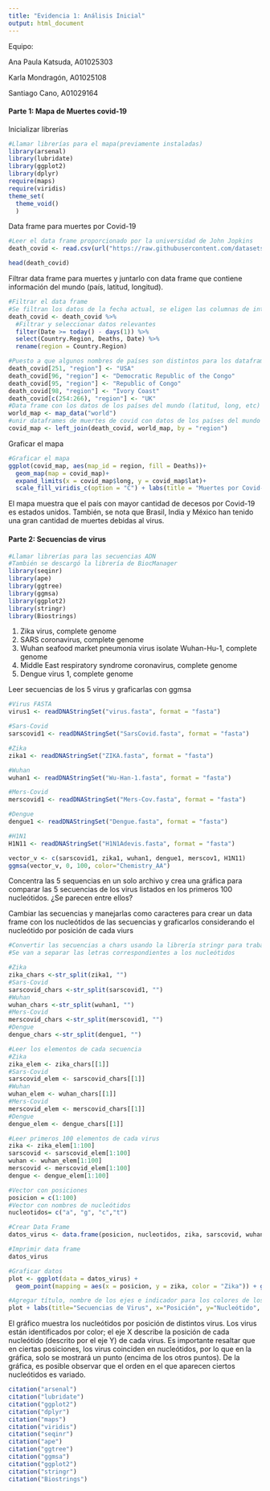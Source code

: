 ---
title: "Evidencia 1: Análisis Inicial"
output: html_document
---

<p>Equipo:</p>
<p> Ana Paula Katsuda, A01025303 </p>
<p> Karla Mondragón, A01025108 </p>
<p> Santiago Cano, A01029164 </p>

<h4> Parte 1: Mapa de Muertes covid-19 </h4>
Inicializar librerías
```{r}
#Llamar librerías para el mapa(previamente instaladas)
library(arsenal)
library(lubridate)
library(ggplot2)
library(dplyr)
require(maps)
require(viridis)
theme_set(
  theme_void()
  )
```

Data frame para muertes por Covid-19
```{r}
#Leer el data frame proporcionado por la universidad de John Jopkins
death_covid <- read.csv(url("https://raw.githubusercontent.com/datasets/covid-19/master/data/time-series-19-covid-combined.csv"))

head(death_covid)
```

Filtrar data frame para muertes y juntarlo con data frame que contiene información del mundo (país, latitud, longitud).
```{r}
#Filtrar el data frame 
#Se filtran los datos de la fecha actual, se eligen las columnas de interés y se cambia el nombre de la columns Country.Region
death_covid <- death_covid %>%
  #Filtrar y seleccionar datos relevantes
  filter(Date >= today() - days(1)) %>%
  select(Country.Region, Deaths, Date) %>%
  rename(region = Country.Region) 

#Puesto a que algunos nombres de países son distintos para los dataframes, se cambiaron los nombres de ciertos países en el data frame de muertes por covid como se muestra: 
death_covid[251, "region"] <- "USA"
death_covid[96, "region"] <- "Democratic Republic of the Congo"
death_covid[95, "region"] <- "Republic of Congo"
death_covid[98, "region"] <- "Ivory Coast"
death_covid[c(254:266), "region"] <- "UK"
#Data frame con los datos de los países del mundo (latitud, long, etc)
world_map <- map_data("world")
#unir dataframes de muertes de covid con datos de los países del mundo
covid_map <- left_join(death_covid, world_map, by = "region")
```

Graficar el mapa
```{r}
#Graficar el mapa
ggplot(covid_map, aes(map_id = region, fill = Deaths))+
  geom_map(map = covid_map)+
  expand_limits(x = covid_map$long, y = covid_map$lat)+
  scale_fill_viridis_c(option = "C") + labs(title = "Muertes por Covid-19", x = "long", y = "lat") + theme_gray()
```
El mapa muestra que el país con mayor cantidad de decesos por Covid-19 es estados unidos. También, se nota que Brasil, India y México han tenido una gran cantidad de muertes debidas al virus. 

<h4> Parte 2: Secuencias de virus </h4>
```{r}
#Llamar librerías para las secuencias ADN
#También se descargó la librería de BiocManager
library(seqinr)
library(ape)
library(ggtree)
library(ggmsa)
library(ggplot2)
library(stringr)
library(Biostrings)
```

1. Zika virus, complete genome
2. SARS coronavirus, complete genome
3. Wuhan seafood market pneumonia virus isolate Wuhan-Hu-1, complete genome 
4. Middle East respiratory syndrome coronavirus, complete genome
5. Dengue virus 1, complete genome

Leer secuencias de los 5 virus y graficarlas con ggmsa
```{r}
#Virus FASTA
virus1 <- readDNAStringSet("virus.fasta", format = "fasta")
```
```{r}
#Sars-Covid
sarscovid1 <- readDNAStringSet("SarsCovid.fasta", format = "fasta")
```
```{r}
#Zika
zika1 <- readDNAStringSet("ZIKA.fasta", format = "fasta")
```
```{r}
#Wuhan
wuhan1 <- readDNAStringSet("Wu-Han-1.fasta", format = "fasta")
```
```{r}
#Mers-Covid
merscovid1 <- readDNAStringSet("Mers-Cov.fasta", format = "fasta")
```
```{r}
#Dengue
dengue1 <- readDNAStringSet("Dengue.fasta", format = "fasta")
```
```{r}
#H1N1
H1N11 <- readDNAStringSet("H1N1Adevis.fasta", format = "fasta")
```
```{r}
vector_v <- c(sarscovid1, zika1, wuhan1, dengue1, merscov1, H1N11)
ggmsa(vector_v, 0, 100, color="Chemistry_AA")
```



Concentra las 5 sequencias en un solo archivo y crea una gráfica para comparar las 5 secuencias de los virus listados en los primeros 100 nucleótidos. ¿Se parecen entre ellos?

Cambiar las secuencias y manejarlas como caracteres para crear un data frame con los nucleótidos de las secuencias y graficarlos considerando el nucleótido por posición de cada viurs
```{r}
#Convertir las secuencias a chars usando la librería stringr para trabajar con mayor facilidad 
#Se van a separar las letras correspondientes a los nucleótidos

#Zika
zika_chars <-str_split(zika1, "")
#Sars-Covid
sarscovid_chars <-str_split(sarscovid1, "")
#Wuhan
wuhan_chars <-str_split(wuhan1, "")
#Mers-Covid
merscovid_chars <-str_split(merscovid1, "")
#Dengue
dengue_chars <-str_split(dengue1, "")

#Leer los elementos de cada secuencia
#Zika
zika_elem <- zika_chars[[1]]
#Sars-Covid
sarscovid_elem <- sarscovid_chars[[1]]
#Wuhan 
wuhan_elem <- wuhan_chars[[1]]
#Mers-Covid
merscovid_elem <- merscovid_chars[[1]]
#Dengue
dengue_elem <- dengue_chars[[1]]

#Leer primeros 100 elementos de cada virus
zika <- zika_elem[1:100]
sarscovid <- sarscovid_elem[1:100]
wuhan <- wuhan_elem[1:100]
merscovid <- merscovid_elem[1:100]
dengue <- dengue_elem[1:100]

#Vector con posiciones 
posicion = c(1:100)
#Vector con nombres de nucleótidos
nucleotidos= c("a", "g", "c","t")

#Crear Data Frame
datos_virus <- data.frame(posicion, nucleotidos, zika, sarscovid, wuhan, merscovid, dengue)

#Imprimir data frame
datos_virus

#Graficar datos
plot <- ggplot(data = datos_virus) +
  geom_point(mapping = aes(x = posicion, y = zika, color = "Zika")) + geom_point(mapping = aes(x = posicion, y = sarscovid, color = "Sars"))+geom_point(mapping = aes(x = posicion, y = wuhan, color = "Wuhan"))+geom_point(mapping = aes(x = posicion, y = merscovid, color = "Mers"))+geom_point(mapping = aes(x = posicion, y = dengue, color = "Dengue"))

#Agregar título, nombre de los ejes e indicador para los colores de los virus
plot + labs(title="Secuencias de Virus", x="Posición", y="Nucleótido", color="Virus") + theme_gray()
```
El gráfico muestra los nucleótidos por posición de distintos virus. Los virus están identificados por color; el eje X describe la posición de cada nucleótido (descrito por el eje Y) de cada virus. Es importante resaltar que en ciertas posiciones, los virus coinciden en nucleótidos, por lo que en la gráfica, solo se mostrará un punto (encima de los otros puntos). De la gráfica, es posible observar que el orden en el que aparecen ciertos nucleótidos es variado. 

```{r}
citation("arsenal")
citation("lubridate")
citation("ggplot2")
citation("dplyr")
citation("maps")
citation("viridis")
citation("seqinr")
citation("ape")
citation("ggtree")
citation("ggmsa")
citation("ggplot2")
citation("stringr")
citation("Biostrings")
```

